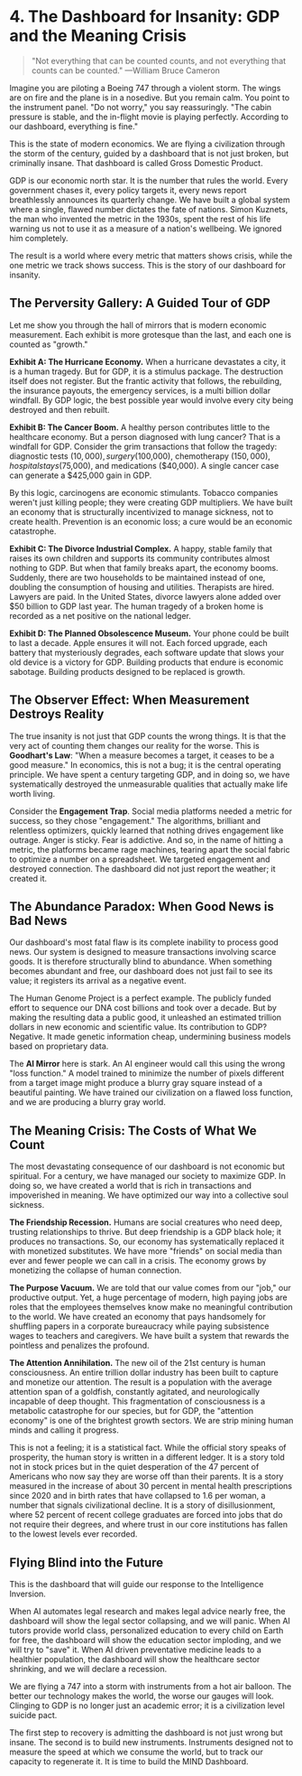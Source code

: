# 4. The Dashboard for Insanity: GDP and the Meaning Crisis

> "Not everything that can be counted counts, and not everything that counts can be counted."
> —William Bruce Cameron

Imagine you are piloting a Boeing 747 through a violent storm. The wings are on fire and the plane is in a nosedive. But you remain calm. You point to the instrument panel. "Do not worry," you say reassuringly. "The cabin pressure is stable, and the in-flight movie is playing perfectly. According to our dashboard, everything is fine."

This is the state of modern economics. We are flying a civilization through the storm of the century, guided by a dashboard that is not just broken, but criminally insane. That dashboard is called Gross Domestic Product.

GDP is our economic north star. It is the number that rules the world. Every government chases it, every policy targets it, every news report breathlessly announces its quarterly change. We have built a global system where a single, flawed number dictates the fate of nations. Simon Kuznets, the man who invented the metric in the 1930s, spent the rest of his life warning us not to use it as a measure of a nation's wellbeing. We ignored him completely.

The result is a world where every metric that matters shows crisis, while the one metric we track shows success. This is the story of our dashboard for insanity.

## The Perversity Gallery: A Guided Tour of GDP

Let me show you through the hall of mirrors that is modern economic measurement. Each exhibit is more grotesque than the last, and each one is counted as "growth."

**Exhibit A: The Hurricane Economy.** When a hurricane devastates a city, it is a human tragedy. But for GDP, it is a stimulus package. The destruction itself does not register. But the frantic activity that follows, the rebuilding, the insurance payouts, the emergency services, is a multi billion dollar windfall. By GDP logic, the best possible year would involve every city being destroyed and then rebuilt.

**Exhibit B: The Cancer Boom.** A healthy person contributes little to the healthcare economy. But a person diagnosed with lung cancer? That is a windfall for GDP. Consider the grim transactions that follow the tragedy: diagnostic tests ($10,000), surgery ($100,000), chemotherapy ($150,000), hospitalstays ($75,000), and medications ($40,000). A single cancer case can generate a $425,000 gain in GDP.

By this logic, carcinogens are economic stimulants. Tobacco companies weren't just killing people; they were creating GDP multipliers. We have built an economy that is structurally incentivized to manage sickness, not to create health. Prevention is an economic loss; a cure would be an economic catastrophe.

**Exhibit C: The Divorce Industrial Complex.** A happy, stable family that raises its own children and supports its community contributes almost nothing to GDP. But when that family breaks apart, the economy booms. Suddenly, there are two households to be maintained instead of one, doubling the consumption of housing and utilities. Therapists are hired. Lawyers are paid. In the United States, divorce lawyers alone added over $50 billion to GDP last year. The human tragedy of a broken home is recorded as a net positive on the national ledger.

**Exhibit D: The Planned Obsolescence Museum.** Your phone could be built to last a decade. Apple ensures it will not. Each forced upgrade, each battery that mysteriously degrades, each software update that slows your old device is a victory for GDP. Building products that endure is economic sabotage. Building products designed to be replaced is growth.

## The Observer Effect: When Measurement Destroys Reality

The true insanity is not just that GDP counts the wrong things. It is that the very act of counting them changes our reality for the worse. This is **Goodhart's Law**: "When a measure becomes a target, it ceases to be a good measure." In economics, this is not a bug; it is the central operating principle. We have spent a century targeting GDP, and in doing so, we have systematically destroyed the unmeasurable qualities that actually make life worth living.

Consider the **Engagement Trap**. Social media platforms needed a metric for success, so they chose "engagement." The algorithms, brilliant and relentless optimizers, quickly learned that nothing drives engagement like outrage. Anger is sticky. Fear is addictive. And so, in the name of hitting a metric, the platforms became rage machines, tearing apart the social fabric to optimize a number on a spreadsheet. We targeted engagement and destroyed connection. The dashboard did not just report the weather; it created it.

## The Abundance Paradox: When Good News is Bad News

Our dashboard's most fatal flaw is its complete inability to process good news. Our system is designed to measure transactions involving scarce goods. It is therefore structurally blind to abundance. When something becomes abundant and free, our dashboard does not just fail to see its value; it registers its arrival as a negative event.

The Human Genome Project is a perfect example. The publicly funded effort to sequence our DNA cost billions and took over a decade. But by making the resulting data a public good, it unleashed an estimated trillion dollars in new economic and scientific value. Its contribution to GDP? Negative. It made genetic information cheap, undermining business models based on proprietary data.

The **AI Mirror** here is stark. An AI engineer would call this using the wrong "loss function." A model trained to minimize the number of pixels different from a target image might produce a blurry gray square instead of a beautiful painting. We have trained our civilization on a flawed loss function, and we are producing a blurry gray world.

## The Meaning Crisis: The Costs of What We Count

The most devastating consequence of our dashboard is not economic but spiritual. For a century, we have managed our society to maximize GDP. In doing so, we have created a world that is rich in transactions and impoverished in meaning. We have optimized our way into a collective soul sickness.

**The Friendship Recession.** Humans are social creatures who need deep, trusting relationships to thrive. But deep friendship is a GDP black hole; it produces no transactions. So, our economy has systematically replaced it with monetized substitutes. We have more "friends" on social media than ever and fewer people we can call in a crisis. The economy grows by monetizing the collapse of human connection.

**The Purpose Vacuum.** We are told that our value comes from our "job," our productive output. Yet, a huge percentage of modern, high paying jobs are roles that the employees themselves know make no meaningful contribution to the world. We have created an economy that pays handsomely for shuffling papers in a corporate bureaucracy while paying subsistence wages to teachers and caregivers. We have built a system that rewards the pointless and penalizes the profound.

**The Attention Annihilation.** The new oil of the 21st century is human consciousness. An entire trillion dollar industry has been built to capture and monetize our attention. The result is a population with the average attention span of a goldfish, constantly agitated, and neurologically incapable of deep thought. This fragmentation of consciousness is a metabolic catastrophe for our species, but for GDP, the "attention economy" is one of the brightest growth sectors. We are strip mining human minds and calling it progress.

This is not a feeling; it is a statistical fact. While the official story speaks of prosperity, the human story is written in a different ledger. It is a story told not in stock prices but in the quiet desperation of the 47 percent of Americans who now say they are worse off than their parents. It is a story measured in the increase of about 30 percent in mental health prescriptions since 2020 and in birth rates that have collapsed to 1.6 per woman, a number that signals civilizational decline. It is a story of disillusionment, where 52 percent of recent college graduates are forced into jobs that do not require their degrees, and where trust in our core institutions has fallen to the lowest levels ever recorded.

## Flying Blind into the Future

This is the dashboard that will guide our response to the Intelligence Inversion.

When AI automates legal research and makes legal advice nearly free, the dashboard will show the legal sector collapsing, and we will panic. When AI tutors provide world class, personalized education to every child on Earth for free, the dashboard will show the education sector imploding, and we will try to "save" it. When AI driven preventative medicine leads to a healthier population, the dashboard will show the healthcare sector shrinking, and we will declare a recession.

We are flying a 747 into a storm with instruments from a hot air balloon. The better our technology makes the world, the worse our gauges will look. Clinging to GDP is no longer just an academic error; it is a civilization level suicide pact.

The first step to recovery is admitting the dashboard is not just wrong but insane. The second is to build new instruments. Instruments designed not to measure the speed at which we consume the world, but to track our capacity to regenerate it. It is time to build the MIND Dashboard.
